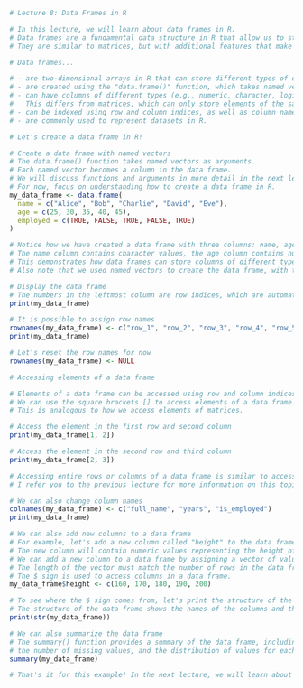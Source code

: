 
```r
# Lecture 8: Data Frames in R

# In this lecture, we will learn about data frames in R.
# Data frames are a fundamental data structure in R that allow us to store and manipulate tabular data.
# They are similar to matrices, but with additional features that make them more flexible and powerful.

# Data frames...

# - are two-dimensional arrays in R that can store different types of data.
# - are created using the "data.frame()" function, which takes named vectors as arguments.
# - can have columns of different types (e.g., numeric, character, logical). 
#   This differs from matrices, which can only store elements of the same type.
# - can be indexed using row and column indices, as well as column names.
# - are commonly used to represent datasets in R.

# Let's create a data frame in R!

# Create a data frame with named vectors
# The data.frame() function takes named vectors as arguments.
# Each named vector becomes a column in the data frame.
# We will discuss functions and arguments in more detail in the next lecture.
# For now, focus on understanding how to create a data frame in R.
my_data_frame <- data.frame(
  name = c("Alice", "Bob", "Charlie", "David", "Eve"),
  age = c(25, 30, 35, 40, 45),
  employed = c(TRUE, FALSE, TRUE, FALSE, TRUE)
)

# Notice how we have created a data frame with three columns: name, age, and employed.
# The name column contains character values, the age column contains numeric values, and the employed column contains logical values.
# This demonstrates how data frames can store columns of different types.
# Also note that we used named vectors to create the data frame, with the names becoming the column names.

# Display the data frame
# The numbers in the leftmost column are row indices, which are automatically assigned by R.
print(my_data_frame)

# It is possible to assign row names
rownames(my_data_frame) <- c("row_1", "row_2", "row_3", "row_4", "row_5")
print(my_data_frame)

# Let's reset the row names for now
rownames(my_data_frame) <- NULL

# Accessing elements of a data frame

# Elements of a data frame can be accessed using row and column indices, as well as column names.
# We can use the square brackets [] to access elements of a data frame.
# This is analogous to how we access elements of matrices.

# Access the element in the first row and second column
print(my_data_frame[1, 2])

# Access the element in the second row and third column
print(my_data_frame[2, 3])

# Accessing entire rows or columns of a data frame is similar to accessing elements of a matrix.
# I refer you to the previous lecture for more information on this topic, and we will not repeat the examples here.

# We can also change column names
colnames(my_data_frame) <- c("full_name", "years", "is_employed")
print(my_data_frame)

# We can also add new columns to a data frame
# For example, let's add a new column called "height" to the data frame.
# The new column will contain numeric values representing the height of each individual.
# We can add a new column to a data frame by assigning a vector of values to a new column name.
# The length of the vector must match the number of rows in the data frame.
# The $ sign is used to access columns in a data frame.
my_data_frame$height <- c(160, 170, 180, 190, 200)

# To see where the $ sign comes from, let's print the structure of the data frame
# The structure of the data frame shows the names of the columns and their types.
print(str(my_data_frame))

# We can also summarize the data frame
# The summary() function provides a summary of the data frame, including the number of observations, 
# the number of missing values, and the distribution of values for each column.
summary(my_data_frame)

# That's it for this example! In the next lecture, we will learn about functions and arguments in R.
```

